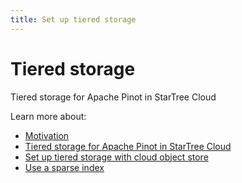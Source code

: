 ```yaml
---
title: Set up tiered storage
---
```


# Tiered storage


Tiered storage for Apache Pinot in StarTree Cloud

Learn more about:

* [Motivation](set-up-tiered-storage/motivation.md)
* [Tiered storage for Apache Pinot in StarTree Cloud](set-up-tiered-storage/architecture.md)
* [Set up tiered storage with cloud object store](set-up-tiered-storage/setup.md)
* [Use a sparse index](set-up-tiered-storage/use-sparse-index.md)